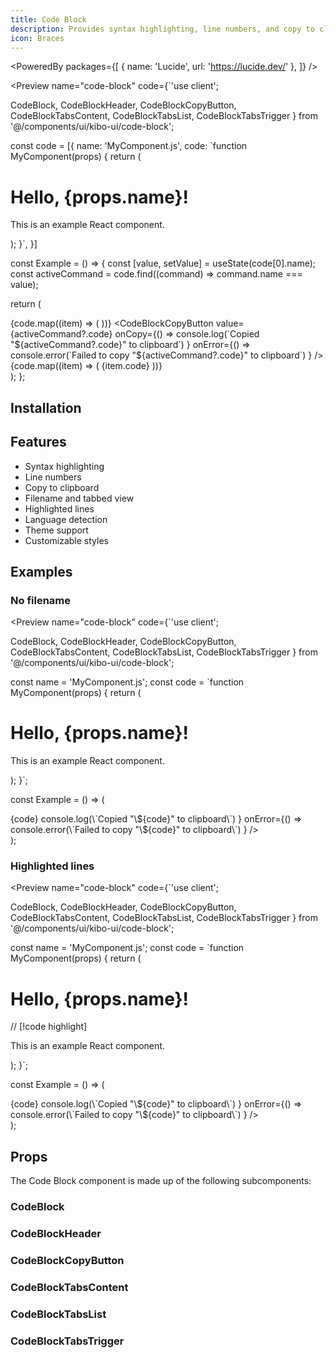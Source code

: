 ```yaml
---
title: Code Block
description: Provides syntax highlighting, line numbers, and copy to clipboard functionality for code blocks.
icon: Braces
---
```



<PoweredBy packages={[
  { name: 'Lucide', url: 'https://lucide.dev/' },
]} />

<Preview name="code-block" code={`'use client';

  CodeBlock,
  CodeBlockHeader,
  CodeBlockCopyButton,
  CodeBlockTabsContent,
  CodeBlockTabsList,
  CodeBlockTabsTrigger
} from '@/components/ui/kibo-ui/code-block';

const code = [{
  name: 'MyComponent.js',
  code: \`function MyComponent(props) {
  return (
    <div>
      <h1>Hello, {props.name}!</h1>
      <p>This is an example React component.</p>
    </div>
  );
}\`,
}]

const Example = () => {
  const [value, setValue] = useState(code[0].name);
  const activeCommand = code.find((command) => command.name === value);

  return (
    <div className="p-4">
      <CodeBlock value={value} onChange={setValue}>
        <CodeBlockHeader>
          <CodeBlockTabsList>
            {code.map((item) => (
              <CodeBlockTabsTrigger key={item.name} value={item.name} label={item.name} />
            ))}
          </CodeBlockTabsList>
          <CodeBlockCopyButton
            value={activeCommand?.code}
            onCopy={() =>
              console.log(\`Copied "\${activeCommand?.code}" to clipboard\`)
            }
            onError={() =>
              console.error(\`Failed to copy "\${activeCommand?.code}" to clipboard\`)
            }
          />
        </CodeBlockHeader>
        {code.map((item) => (
          <CodeBlockTabsContent key={item.name} value={item.name}>
            {item.code}
          </CodeBlockTabsContent>
        ))}
      </CodeBlock>
    </div>
  );
};


## Installation

<Installer packageName="code-block" />

## Features

- Syntax highlighting
- Line numbers
- Copy to clipboard
- Filename and tabbed view
- Highlighted lines
- Language detection
- Theme support
- Customizable styles

## Examples

### No filename

<Preview name="code-block" code={`'use client';

  CodeBlock,
  CodeBlockHeader,
  CodeBlockCopyButton,
  CodeBlockTabsContent,
  CodeBlockTabsList,
  CodeBlockTabsTrigger
} from '@/components/ui/kibo-ui/code-block';

const name = 'MyComponent.js';
const code = \`function MyComponent(props) {
  return (
    <div>
      <h1>Hello, {props.name}!</h1>
      <p>This is an example React component.</p>
    </div>
  );
}\`;

const Example = () => (
  <div className="p-4">
    <CodeBlock defaultValue={name}>
      <CodeBlockTabsContent value={name}>
        {code}
      </CodeBlockTabsContent>
      <CodeBlockCopyButton
        value={code}
        onCopy={() =>
          console.log(\`Copied "\${code}" to clipboard\`)
        }
        onError={() =>
          console.error(\`Failed to copy "\${code}" to clipboard\`)
        }
      />
    </CodeBlock>
  </div>
);


### Highlighted lines

<Preview name="code-block" code={`'use client';

  CodeBlock,
  CodeBlockHeader,
  CodeBlockCopyButton,
  CodeBlockTabsContent,
  CodeBlockTabsList,
  CodeBlockTabsTrigger
} from '@/components/ui/kibo-ui/code-block';

const name = 'MyComponent.js';
const code = \`function MyComponent(props) {
  return (
    <div>
      <h1>Hello, {props.name}!</h1> // [!code highlight]
      <p>This is an example React component.</p>
    </div>
  );
}\`;

const Example = () => (
  <div className="p-4">
    <CodeBlock defaultValue={name}>
      <CodeBlockTabsContent value={name}>
        {code}
      </CodeBlockTabsContent>
      <CodeBlockCopyButton
        value={code}
        onCopy={() =>
          console.log(\`Copied "\${code}" to clipboard\`)
        }
        onError={() =>
          console.error(\`Failed to copy "\${code}" to clipboard\`)
        }
      />
    </CodeBlock>
  </div>
);


## Props

The Code Block component is made up of the following subcomponents:

### CodeBlock

<AutoTypeTable path="node_modules/@repo/code-block/index.tsx" name="CodeBlockProps" />

### CodeBlockHeader

<AutoTypeTable path="node_modules/@repo/code-block/index.tsx" name="CodeBlockHeaderProps" />

### CodeBlockCopyButton

<AutoTypeTable path="node_modules/@repo/code-block/index.tsx" name="CodeBlockCopyButtonProps" />

### CodeBlockTabsContent

<AutoTypeTable path="node_modules/@repo/code-block/index.tsx" name="CodeBlockTabsContentProps" />

### CodeBlockTabsList

<AutoTypeTable path="node_modules/@repo/code-block/index.tsx" name="CodeBlockTabsListProps" />

### CodeBlockTabsTrigger

<AutoTypeTable path="node_modules/@repo/code-block/index.tsx" name="CodeBlockTabsTriggerProps" />

